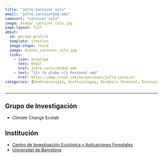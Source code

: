 ```yaml
---
title: "Jofre Carnicer cols"
email: "jofre.carnicer@ub.edu"  
namesort: "carnicer_cols"
image: avatar_carnicer_cols.jpg
page-layout: full
about: 
  id: person-profile
  template: trestles
  image-shape: round
  image: avatar_carnicer_cols.jpg
  links:
    - icon: envelope
      text: Email
      href: jofre.carnicer@ub.edu
    - text: "{{< fa globe >}} Personal web"
      href: https://www.creaf.cat/es/personal/jofre-carnicer
categories: [Dendroecología, Ecofisiología, Dinámica forestal, Ecología Forestal, Dendroquímica, Sensores forestales, sensores microclimáticos,]
---
```

 
<hr>

:::{#person-profile}

## Grupo de Investigación
- Climate Change Ecolab 

## Institución
- [Centro de Investigación Ecológica y Aplicaciones Forestales](https://www.creaf.cat/es)
- [Universitat de Barcelona](https://web.ub.edu/es/) 

:::
